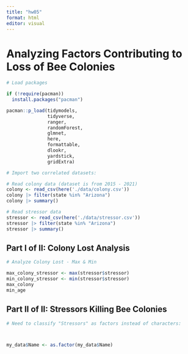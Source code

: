 ```yaml
---
title: "hw05"
format: html
editor: visual
---
```


# Analyzing Factors Contributing to Loss of Bee Colonies

```r

# Load packages

if (!require(pacman))
  install.packages("pacman")

pacman::p_load(tidymodels,
               tidyverse,
               ranger,
               randomForest,
               glmnet,
               here,
               formattable,
               dlookr,
               yardstick,
               gridExtra)
```

```r

# Import two correlated datasets: 

# Read colony data (dataset is from 2015 - 2021)
colony <- read_csv(here('./data/colony.csv'))
colony |> filter(state %in% "Arizona")
colony |> summary()

# Read stressor data
stressor <- read_csv(here('./data/stressor.csv'))
stressor |> filter(state %in% "Arizona")
stressor |> summary()
```

## Part I of II: Colony Lost Analysis

```r

# Analyze Colony Lost - Max & Min 

max_colony_stressor <- max(stressor$stressor)
min_colony_stressor <- min(stressor$stressor)
max_colony
min_age
```

## Part II of II: Stressors Killing Bee Colonies

```r

# Need to classify "Stressors" as factors instead of characters:



my_data$Name <- as.factor(my_data$Name)
```

